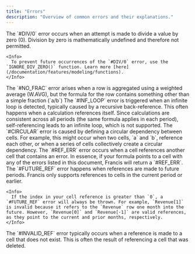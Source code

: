 ```yaml
---
title: "Errors"
description: "Overview of common errors and their explanations."
---
```


<AccordionGroup>
  <Accordion title="#DIV/0">
    The `#DIV/0` error occurs when an attempt is made to divide a value by zero (0). Division by zero is mathematically undefined and therefore not permitted.

    <Info>
      To prevent future occurrences of the `#DIV/0` error, use the `IGNORE_DIV_ZERO()` function. Learn more [here](/documentation/features/modeling/functions).
    </Info>
  </Accordion>
  <Accordion title="#NO_FRAC">
    The `#NO_FRAC` error arises when a row is aggregated using a weighted average (W.AVG), but the formula for the row contains something other than a simple fraction (`a/b`)
  </Accordion>
  <Accordion title="#ERR">
    
  </Accordion>
  <Accordion title="#INF_LOOP">
    The `#INF_LOOP` error is triggered when an infinite loop is detected, typically caused by a recursive back-reference. This often happens when a calculation references itself. Since calculations are consistent across all periods (the same formula applies in each period), self-referencing leads to an infinite loop, which is not supported.
  </Accordion>
  <Accordion title="#CIRCULAR">
    The `#CIRCULAR` error is caused by defining a circular dependency between cells. For example, this might occur when two cells, `a` and `b`, reference each other, or when a series of cells collectively create a circular dependency.
  </Accordion>
  <Accordion title="#REF_ERR">
    The `#REF_ERR` error occurs when a cell references another cell that contains an error. In essence, if your formula points to a cell with any of the errors listed in this document, Francis will return a `#REF_ERR`.
  </Accordion>
  <Accordion title="#FUTURE_REF">
    The `#FUTURE_REF` error happens when references are made to future periods. Francis only supports references to cells in the current period or earlier.

    <Info>
      If the index in your cell reference is greater than `0`, a `#FUTURE_REF` error will always be thrown. For example, `Revenue[1]` is invalid because it refers to the `Revenue` row one month into the future. However, `Revenue[0]` and `Revenue[-1]` are valid references, as they point to the current and prior months, respectively.
    </Info>
  </Accordion>
  <Accordion title="#INVALID_REF">
    The `#INVALID_REF` error typically occurs when a reference is made to a cell that does not exist. This is often the result of referencing a cell that was deleted.
  </Accordion>
  <Accordion title="#BAD_ARG">
    
  </Accordion>
  <Accordion title="#BAD_TYPE">
    
  </Accordion>
</AccordionGroup>